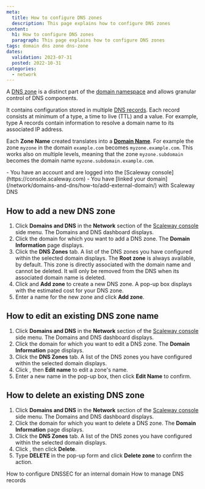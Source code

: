```yaml
---
meta:
  title: How to configure DNS zones
  description: This page explains how to configure DNS zones
content:
  h1: How to configure DNS zones
  paragraph: This page explains how to configure DNS zones
tags: domain dns zone dns-zone
dates:
  validation: 2023-07-31
  posted: 2022-10-31
categories:
  - network
---
```


A [DNS zone](/network/domains-and-dns/concepts/#dns-zone) is a distinct part of the [domain namespace](/network/domains-and-dns/concepts/#dns-namespace) and allows granular control of DNS components.

It contains configuration stored in multiple [DNS records](/network/domains-and-dns/concepts/#dns-record). Each record consists at minimum of a type, a time to live (TTL) and a value. For example, type A records contain information to resolve a domain name to its associated IP address.  

Each **Zone Name** created translates into a [**Domain Name**](/network/domains-and-dns/concepts/#domain-name-domain). For example the zone `myzone` in the domain `example.com` becomes `myzone.example.com`. This works also on multiple levels, meaning that the zone `myzone.subdomain` becomes the domain name `myzone.subdomain.example.com`.

<Macro id="iam-requirements" />

<Message type="requirement">
  - You have an account and are logged into the [Scaleway console](https://console.scaleway.com)
  - You have [linked your domain](/network/domains-and-dns/how-to/add-external-domain/) with Scaleway DNS
</Message>

## How to add a new DNS zone

1. Click **Domains and DNS** in the **Network** section of the [Scaleway console](https://console.scaleway.com) side menu. The Domains and DNS dashboard displays.
2. Click the domain for which you want to add a DNS zone. The **Domain Information** page displays.
3. Click the **DNS Zones** tab. A list of the DNS zones you have configured within the selected domain displays.
    <Message type="note">
      The **Root zone** is always available, by default. This zone is directly associated with the domain name and cannot be deleted. It will only be removed from the DNS when its associated domain name is deleted.
    </Message>
4. Click <Icon name="plus" /> and **Add zone** to create a new DNS zone. A pop-up box displays with the estimated cost for your DNS zone.
5. Enter a name for the new zone and click **Add zone**.
    <Lightbox src="scaleway-dns-add-zone.webp" alt="" />

## How to edit an existing DNS zone name

1. Click **Domains and DNS** in the **Network** section of the [Scaleway console](https://console.scaleway.com) side menu. The Domains and DNS dashboard displays.
2. Click the domain for which you want to edit a DNS zone. The **Domain Information** page displays.
3. Click the **DNS Zones** tab. A list of the DNS zones you have configured within the selected domain displays.
4. Click <Icon name="more" />, then **Edit name** to edit a zone's name.
    <Lightbox src="scaleway-dns-zone-list-edit.webp" alt="" />
5. Enter a new name in the pop-up box, then click **Edit Name** to confirm.
    <Lightbox src="scaleway-dns-edit-zone-name.webp" alt="" />

## How to delete an existing DNS zone

1. Click **Domains and DNS** in the **Network** section of the [Scaleway console](https://console.scaleway.com) side menu. The Domains and DNS dashboard displays.
2. Click the domain for which you want to delete a DNS zone. The **Domain Information** page displays.
3. Click the **DNS Zones** tab. A list of the DNS zones you have configured within the selected domain displays.
4. Click <Icon name="more" />, then click **Delete**.
5. Type **DELETE** in the pop-up form and click **Delete zone** to confirm the action.


<Navigation title="See also">
  <PreviousButton to="/network/domains-and-dns/how-to/configure-dnssec-internal-domain/">How to configure DNSSEC for an internal domain</PreviousButton>
  <NextButton to="/network/domains-and-dns/how-to/manage-dns-records/">How to manage DNS records</NextButton>
</Navigation>
